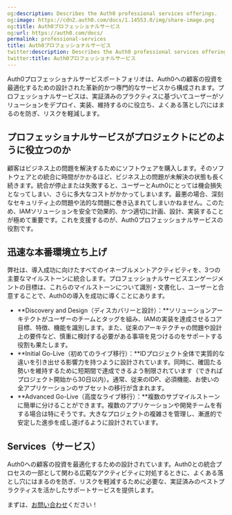 ```yaml
---
og:description: Describes the Auth0 professional services offerings.
og:image: https://cdn2.auth0.com/docs/1.14553.0/img/share-image.png
og:title: Auth0プロフェッショナルサービス
og:url: https://auth0.com/docs/
permalink: professional-services
title: Auth0プロフェッショナルサービス
twitter:description: Describes the Auth0 professional services offerings.
twitter:title: Auth0プロフェッショナルサービス
---
```


Auth0プロフェッショナルサービスポートフォリオは、Auth0への顧客の投資を最適化するための設計された革新的かつ専門的なサービスから構成されます。プロフェッショナルサービスは、実証済みのプラクティスに基づいてユーザーがソリューションをデプロイ、実装、維持するのに役立ち、よくある落とし穴にはまるのを防ぎ、リスクを軽減します。

## プロフェッショナルサービスがプロジェクトにどのように役立つのか

顧客はビジネス上の問題を解決するためにソフトウェアを購入します。そのソフトウェアとの統合に時間がかかるほど、ビジネス上の問題が未解決の状態も長く続きます。統合が停止または失敗すると、ユーザーとAuth0にとっては機会損失となってしまい、さらに多大なコストがかかってしまいます。最悪の場合、深刻なセキュリティ上の問題や法的な問題に巻き込まれてしまいかねません。このため、IAMソリューションを安全で効果的、かつ適切に計画、設計、実装することが極めて重要です。これを支援するのが、Auth0プロフェッショナルサービスの役割です。

## 迅速な本番環境立ち上げ

弊社は、導入成功に向けたすべてのイネーブルメントアクティビティを、3つの主要なマイルストーンに統合します。プロフェッショナルサービスエンゲージメントの目標は、これらのマイルストーンについて識別・文書化し、ユーザーと合意することで、Auth0の導入を成功に導くことにあります。

* **Discovery and Design（ディスカバリーと設計）：**ソリューションアーキテクトがユーザーのチームとタッグを組み、IAMの実装を達成させるコア目標、特徴、機能を識別します。また、従来のアーキテクチャの問題や設計上の要件など、慎重に検討する必要がある事項を見つけるのをサポートする役割も果たします。
* **Initial Go-Live（初めてのライブ移行）：**IDプロジェクト全体で実質的な違いを引き出せる影響力を持つように設計されています。同時に、確固たる勢いを維持するために短期間で達成できるよう制限されています（できればプロジェクト開始から30日以内）。通常、従来のIDP、必須機能、お使いの全アプリケーションのサブセットの移行が含まれます。
* **Advanced Go-Live（高度なライブ移行）：**複数のサブマイルストーンに簡単に分けることができます。複数のアプリケーションや開発チームを有する場合は特にそうです。大きなプロジェクトの複雑さを管理し、漸進的で安定した進歩を成し遂げるように設計されています。

## Services（サービス）

Auth0への顧客の投資を最適化するための設計されています。Auth0との統合プロセスの一部として関わる広範なアクティビティに対処するときに、よくある落とし穴にはまるのを防ぎ、リスクを軽減するために必要な、実証済みのベストプラクティスを活かしたサポートサービスを提供します。



まずは、[お問い合わせ](https://auth0.com/contact-us)ください！